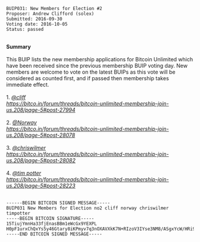 <pre>
BUIP031: New Members for Election #2
Proposer: Andrew Clifford (solex)
Submitted: 2016-09-30
Voting date: 2016-10-05
Status: passed
</pre>
<br />
'''Summary'''<br />
<br />
This BUIP lists the new membership applications for Bitcoin Unlimited which have been received since the previous membership BUIP voting day. New members are welcome to vote on the latest BUIPs as this vote will be considered as counted first, and if passed then membership takes immediate effect.<br />
<br />
1. [https://bitco.in/forum/members/419/ ''@cliff'']<br />
''https://bitco.in/forum/threads/bitcoin-unlimited-membership-join-us.208/page-5#post-27994''<br />
<br />
2. [https://bitco.in/forum/members/206/ ''@Norway'']<br />
''https://bitco.in/forum/threads/bitcoin-unlimited-membership-join-us.208/page-5#post-28078''<br />
<br />
3. [https://bitco.in/forum/members/170/ ''@chriswilmer'']<br />
''https://bitco.in/forum/threads/bitcoin-unlimited-membership-join-us.208/page-5#post-28082''<br />
<br />
4. [https://bitco.in/forum/members/1615/ ''@tim potter'']<br />
''https://bitco.in/forum/threads/bitcoin-unlimited-membership-join-us.208/page-5#post-28223''<br />
<br />
<pre>
------BEGIN BITCOIN SIGNED MESSAGE-----
BUIP031 New Members for Election no2 cliff norway chriswilmer timpotter
-----BEGIN BITCOIN SIGNATURE-----
15TiujYmnHa33fjEnasBBm1eWcGx9YEXPL
H0pF1urxChQxYs5y46Gtary8iKPmyv7q3nOXAVXkK7N+RIzoV3IYse3NM8/ASgxYcW/HRi9qgpKbN5+E+FQCjgw=
-----END BITCOIN SIGNED MESSAGE-----
</pre>
